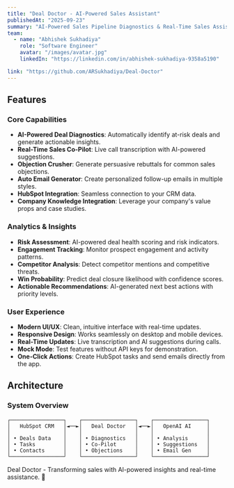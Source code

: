 ```yaml
---
title: "Deal Doctor - AI-Powered Sales Assistant"
publishedAt: "2025-09-23"
summary: "AI-Powered Sales Pipeline Diagnostics & Real-Time Sales Assistant. Automatically identify at-risk deals, generate actionable insights, and provide live call transcription with AI-powered suggestions."
team:
  - name: "Abhishek Sukhadiya"
    role: "Software Engineer"
    avatar: "/images/avatar.jpg"
    linkedIn: "https://linkedin.com/in/abhishek-sukhadiya-9358a5190"

link: "https://github.com/ARSukhadiya/Deal-Doctor"
---
```


## Features

### Core Capabilities
- **AI-Powered Deal Diagnostics**: Automatically identify at-risk deals and generate actionable insights.
- **Real-Time Sales Co-Pilot**: Live call transcription with AI-powered suggestions.
- **Objection Crusher**: Generate persuasive rebuttals for common sales objections.
- **Auto Email Generator**: Create personalized follow-up emails in multiple styles.
- **HubSpot Integration**: Seamless connection to your CRM data.
- **Company Knowledge Integration**: Leverage your company's value props and case studies.

### Analytics & Insights
- **Risk Assessment**: AI-powered deal health scoring and risk indicators.
- **Engagement Tracking**: Monitor prospect engagement and activity patterns.
- **Competitor Analysis**: Detect competitor mentions and competitive threats.
- **Win Probability**: Predict deal closure likelihood with confidence scores.
- **Actionable Recommendations**: AI-generated next best actions with priority levels.

### User Experience
- **Modern UI/UX**: Clean, intuitive interface with real-time updates.
- **Responsive Design**: Works seamlessly on desktop and mobile devices.
- **Real-Time Updates**: Live transcription and AI suggestions during calls.
- **Mock Mode**: Test features without API keys for demonstration.
- **One-Click Actions**: Create HubSpot tasks and send emails directly from the app.

## Architecture

### System Overview
```text
┌─────────────────┐    ┌─────────────────┐    ┌─────────────────┐
│   HubSpot CRM   │◄──►│   Deal Doctor   │◄──►│   OpenAI AI     │
│                 │    │                 │    │                 │
│ • Deals Data    │    │ • Diagnostics   │    │ • Analysis      │
│ • Tasks         │    │ • Co-Pilot      │    │ • Suggestions   │
│ • Contacts      │    │ • Objections    │    │ • Email Gen     │
└─────────────────┘    └─────────────────┘    └─────────────────┘
```

Deal Doctor - Transforming sales with AI-powered insights and real-time assistance. 🚀
